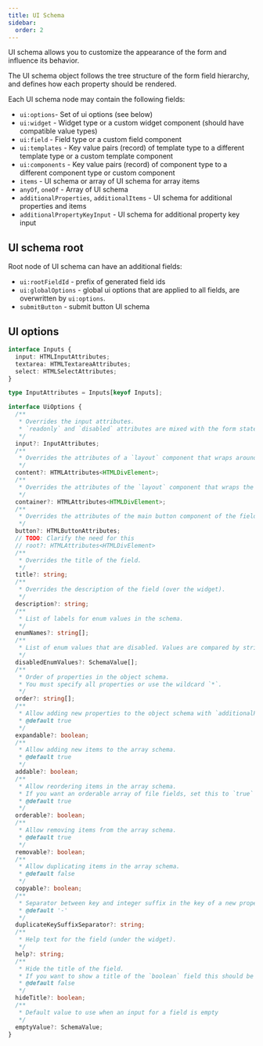 ```yaml
---
title: UI Schema
sidebar:
  order: 2
---
```


UI schema allows you to customize the appearance of the form and influence its behavior.

The UI schema object follows the tree structure of the form field hierarchy, and defines how each property should be rendered.

Each UI schema node may contain the following fields:

- `ui:options`- Set of ui options (see below)
- `ui:widget` - Widget type or a custom widget component (should have compatible value types)
- `ui:field` - Field type or a custom field component
- `ui:templates` - Key value pairs (record) of template type to a different template type or a custom template component
- `ui:components` - Key value pairs (record) of component type to a different component type or custom component
- `items` - UI schema or array of UI schema for array items
- `anyOf`, `oneOf` - Array of UI schema
- `additionalProperties`, `additionalItems` - UI schema for additional properties and items
- `additionalPropertyKeyInput` - UI schema for additional property key input 

## UI schema root

Root node of UI schema can have an additional fields:

- `ui:rootFieldId` - prefix of generated field ids
- `ui:globalOptions` - global ui options that are applied to all fields, are overwritten by `ui:options`.
- `submitButton` - submit button UI schema

## UI options

```typescript
interface Inputs {
  input: HTMLInputAttributes;
  textarea: HTMLTextareaAttributes;
  select: HTMLSelectAttributes;
}

type InputAttributes = Inputs[keyof Inputs];

interface UiOptions {
  /**
   * Overrides the input attributes.
   * `readonly` and `disabled` attributes are mixed with the form state.
   */
  input?: InputAttributes;
  /**
   * Overrides the attributes of a `layout` component that wraps around widget component.
   */
  content?: HTMLAttributes<HTMLDivElement>;
  /**
   * Overrides the attributes of the `layout` component that wraps the entire field.
   */
  container?: HTMLAttributes<HTMLDivElement>;
  /**
   * Overrides the attributes of the main button component of the field.
   */
  button?: HTMLButtonAttributes;
  // TODO: Clarify the need for this
  // root?: HTMLAttributes<HTMLDivElement>
  /**
   * Overrides the title of the field.
   */
  title?: string;
  /**
   * Overrides the description of the field (over the widget).
   */
  description?: string;
  /**
   * List of labels for enum values in the schema.
   */
  enumNames?: string[];
  /**
   * List of enum values that are disabled. Values are compared by string equality.
   */
  disabledEnumValues?: SchemaValue[];
  /**
   * Order of properties in the object schema.
   * You must specify all properties or use the wildcard `*`.
   */
  order?: string[];
  /**
   * Allow adding new properties to the object schema with `additionalProperties`.
   * @default true
   */
  expandable?: boolean;
  /**
   * Allow adding new items to the array schema.
   * @default true
   */
  addable?: boolean;
  /**
   * Allow reordering items in the array schema.
   * If you want an orderable array of file fields, set this to `true` explicitly.
   * @default true
   */
  orderable?: boolean;
  /**
   * Allow removing items from the array schema.
   * @default true
   */
  removable?: boolean;
  /**
   * Allow duplicating items in the array schema.
   * @default false
   */
  copyable?: boolean;
  /**
   * Separator between key and integer suffix in the key of a new property in a schema with `additionalProperties`.
   * @default '-'
   */
  duplicateKeySuffixSeparator?: string;
  /**
   * Help text for the field (under the widget).
   */
  help?: string;
  /**
   * Hide the title of the field.
   * If you want to show a title of the `boolean` field this should be set to `false` explicitly.
   * @default false
   */
  hideTitle?: boolean;
  /**
   * Default value to use when an input for a field is empty
   */
  emptyValue?: SchemaValue;
}
```
